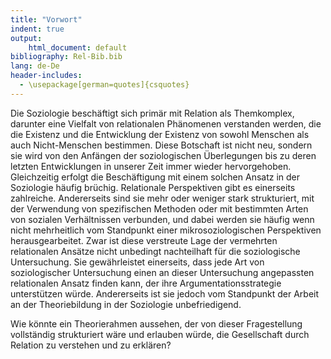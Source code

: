 ```yaml
---
title: "Vorwort"
indent: true
output:
    html_document: default
bibliography: Rel-Bib.bib
lang: de-De
header-includes:
  - \usepackage[german=quotes]{csquotes}
---
```


Die Soziologie beschäftigt sich primär mit Relation als Themkomplex, darunter eine Vielfalt von relationalen Phänomenen verstanden werden, die die Existenz und die Entwicklung der Existenz von sowohl Menschen als auch Nicht-Menschen bestimmen. Diese Botschaft ist nicht neu, sondern sie wird von den Anfängen der soziologischen Überlegungen bis zu deren letzten Entwicklungen in unserer Zeit immer wieder hervorgehoben. Gleichzeitig erfolgt die Beschäftigung mit einem solchen Ansatz in der Soziologie häufig brüchig. Relationale Perspektiven gibt es einerseits zahlreiche. Andererseits sind sie mehr oder weniger stark strukturiert, mit der Verwendung von spezifischen Methoden oder mit bestimmten Arten von sozialen Verhältnissen verbunden, und dabei werden sie häufig wenn nicht mehrheitlich vom Standpunkt einer mikrosoziologischen Perspektiven herausgearbeitet. Zwar ist diese verstreute Lage der vermehrten relationalen Ansätze nicht unbedingt nachteilhaft für die soziologische Untersuchung. Sie gewährleistet einerseits, dass jede Art von soziologischer Untersuchung einen an dieser Untersuchung angepassten relationalen Ansatz finden kann, der ihre Argumentationsstrategie unterstützen würde. Andererseits ist sie jedoch vom Standpunkt der Arbeit an der Theoriebildung in der Soziologie unbefriedigend.


Wie könnte ein Theorierahmen aussehen, der von dieser Fragestellung vollständig strukturiert wäre und erlauben würde, die Gesellschaft durch Relation zu verstehen und zu erklären?
